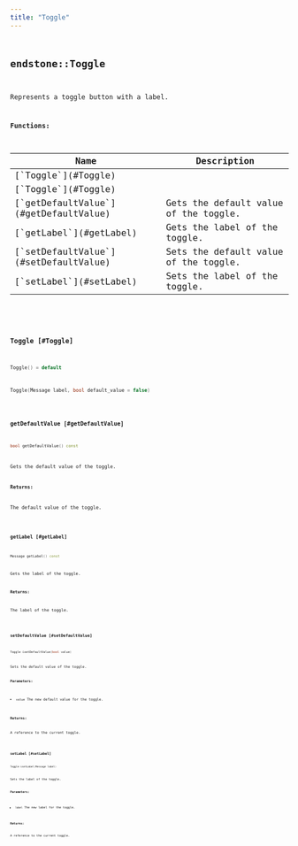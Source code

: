 ```yaml
---
title: "Toggle"
---
```


## <code className="doc-symbol doc-symbol-class"/> endstone::Toggle

Represents a toggle button with a label.


















**Functions:**

<table>
<thead>
   <tr>
      <th>Name</th>
      <th>Description</th>
   </tr>
</thead>
<tbody>
<tr key="classendstone_1_1_toggle_1a1c470350b59df5562dcc97f5dd1385a1">
    <td>[`Toggle`](#Toggle)</td>
    <td></td>
</tr>
<tr key="classendstone_1_1_toggle_1a31ca9d6bea35c794ce39248ea7cecf28">
    <td>[`Toggle`](#Toggle)</td>
    <td></td>
</tr>
<tr key="classendstone_1_1_toggle_1a3a5805179c86bb7f90c753c244b54162">
    <td>[`getDefaultValue`](#getDefaultValue)</td>
    <td>Gets the default value of the toggle.</td>
</tr>
<tr key="classendstone_1_1_toggle_1a0448b55baf2e8096ee855c46059e0161">
    <td>[`getLabel`](#getLabel)</td>
    <td>Gets the label of the toggle.</td>
</tr>
<tr key="classendstone_1_1_toggle_1a17339331f52f72813e65c7edb654646e">
    <td>[`setDefaultValue`](#setDefaultValue)</td>
    <td>Sets the default value of the toggle.</td>
</tr>
<tr key="classendstone_1_1_toggle_1af50982b6fa024d5baa71e93aeca3c250">
    <td>[`setLabel`](#setLabel)</td>
    <td>Sets the label of the toggle.</td>
</tr>
</tbody>
</table>

### <code className="doc-symbol doc-symbol-function"/> Toggle [#Toggle]



```cpp
Toggle() = default
```

```cpp
Toggle(Message label, bool default_value = false)
```
### <code className="doc-symbol doc-symbol-function"/> getDefaultValue [#getDefaultValue]

```cpp
bool getDefaultValue() const
```

Gets the default value of the toggle.





**Returns:**

The default value of the toggle. 





        
### <code className="doc-symbol doc-symbol-function"/> getLabel [#getLabel]

```cpp
Message getLabel() const
```

Gets the label of the toggle.





**Returns:**

The label of the toggle. 





        
### <code className="doc-symbol doc-symbol-function"/> setDefaultValue [#setDefaultValue]

```cpp
Toggle &setDefaultValue(bool value)
```

Sets the default value of the toggle.





**Parameters:**


* `value` The new default value for the toggle. 



**Returns:**

A reference to the current toggle. 





        
### <code className="doc-symbol doc-symbol-function"/> setLabel [#setLabel]

```cpp
Toggle &setLabel(Message label)
```

Sets the label of the toggle.





**Parameters:**


* `label` The new label for the toggle. 



**Returns:**

A reference to the current toggle. 





        
